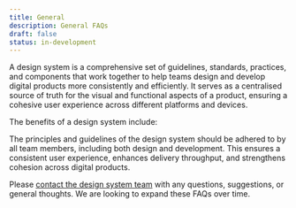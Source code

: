 ```yaml
---
title: General
description: General FAQs
draft: false
status: in-development
---
```


<Faqs current="general">

<Faq question="What is a design system?">

A design system is a comprehensive set of guidelines, standards, practices, and components that work together to help teams design and develop digital products more consistently and efficiently. It serves as a centralised source of truth for the visual and functional aspects of a product, ensuring a cohesive user experience across different platforms and devices.

</Faq>

<Faq question="What are the benefits of a design system?">

The benefits of a design system include:

<DesignSystemBenefits />

</Faq>

<Faq question="Should I use the design system?">

The principles and guidelines of the design system should be adhered to by all team members, including both design and development.
This ensures a consistent user experience, enhances delivery throughput, and strengthens cohesion across digital products.

</Faq>

<Faq question="What if I have a question that isn't covered here?">

Please [contact the design system team](/contact/) with any questions, suggestions, or general thoughts. We are looking to expand these FAQs over time.

</Faq>

</Faqs>
